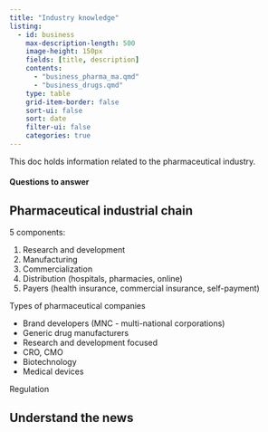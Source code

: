 ```yaml
---
title: "Industry knowledge"
listing:
  - id: business
    max-description-length: 500
    image-height: 150px
    fields: [title, description]
    contents: 
      - "business_pharma_ma.qmd"
      - "business_drugs.qmd"
    type: table
    grid-item-border: false
    sort-ui: false
    sort: date
    filter-ui: false
    categories: true
---
```


This doc holds information related to the pharmaceutical industry.

#### Questions to answer





## Pharmaceutical industrial chain

5 components:

1. Research and development
2. Manufacturing
3. Commercialization
4. Distribution (hospitals, pharmacies, online)
5. Payers (health insurance, commercial insurance, self-payment)




Types of pharmaceutical companies

* Brand developers (MNC - multi-national corporations)
* Generic drug manufacturers
* Research and development focused
* CRO, CMO 
* Biotechnology
* Medical devices



Regulation




## Understand the news

::: {#business}
:::










